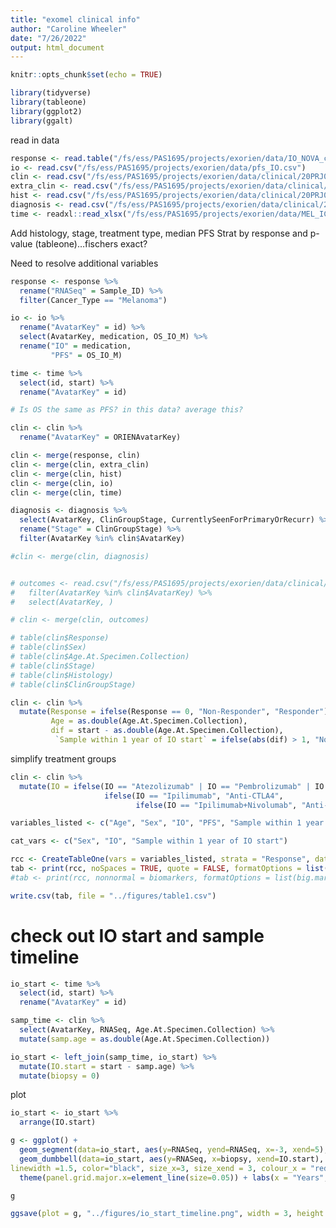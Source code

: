 ```yaml
---
title: "exomel clinical info"
author: "Caroline Wheeler"
date: "7/26/2022"
output: html_document
---
```


```r
knitr::opts_chunk$set(echo = TRUE)

library(tidyverse)
library(tableone)
library(ggplot2)
library(ggalt)
```

read in data
```r
response <- read.table("/fs/ess/PAS1695/projects/exorien/data/IO_NOVA_clin.txt", header = TRUE)
io <- read.csv("/fs/ess/PAS1695/projects/exorien/data/pfs_IO.csv")
clin <- read.csv("/fs/ess/PAS1695/projects/exorien/data/clinical/20PRJ060OSU_20210712_ClinicalMolLinkage_V4.csv")
extra_clin <- read.csv("/fs/ess/PAS1695/projects/exorien/data/clinical/20PRJ060OSU_20210712_PatientMaster_V4.csv")
hist <- read.csv("/fs/ess/PAS1695/projects/exorien/data/clinical/20PRJ060OSU_20210712_PatientHistory_V4.csv")
diagnosis <- read.csv("/fs/ess/PAS1695/projects/exorien/data/clinical/20PRJ060OSU_20210712_Diagnosis_V4.csv")
time <- readxl::read_xlsx("/fs/ess/PAS1695/projects/exorien/data/MEL_ICB_PFS.xlsx")
```


Add histology, stage, treatment type, median PFS
		Strat by response and p-value (tableone)...fischers exact?
		
Need to resolve additional variables
		
```r
response <- response %>%
  rename("RNASeq" = Sample_ID) %>%
  filter(Cancer_Type == "Melanoma")

io <- io %>%
  rename("AvatarKey" = id) %>%
  select(AvatarKey, medication, OS_IO_M) %>%
  rename("IO" = medication,
         "PFS" = OS_IO_M)

time <- time %>%
  select(id, start) %>%
  rename("AvatarKey" = id)

# Is OS the same as PFS? in this data? average this? 

clin <- clin %>%
  rename("AvatarKey" = ORIENAvatarKey)

clin <- merge(response, clin)
clin <- merge(clin, extra_clin)
clin <- merge(clin, hist)
clin <- merge(clin, io)
clin <- merge(clin, time)

diagnosis <- diagnosis %>%
  select(AvatarKey, ClinGroupStage, CurrentlySeenForPrimaryOrRecurr) %>%
  rename("Stage" = ClinGroupStage) %>%
  filter(AvatarKey %in% clin$AvatarKey)

#clin <- merge(clin, diagnosis)


# outcomes <- read.csv("/fs/ess/PAS1695/projects/exorien/data/clinical/20PRJ060OSU_20210712_Outcomes_V4.csv") %>%
#   filter(AvatarKey %in% clin$AvatarKey) %>%
#   select(AvatarKey, )

# clin <- merge(clin, outcomes)
```



```r
# table(clin$Response)
# table(clin$Sex)
# table(clin$Age.At.Specimen.Collection)
# table(clin$Stage)
# table(clin$Histology)
# table(clin$ClinGroupStage)
```

```r
clin <- clin %>%
  mutate(Response = ifelse(Response == 0, "Non-Responder", "Responder"),
         Age = as.double(Age.At.Specimen.Collection),
         dif = start - as.double(Age.At.Specimen.Collection),
          `Sample within 1 year of IO start` = ifelse(abs(dif) > 1, "No", "Yes"))
```

<!-- Make age a categorial variable  -->
<!-- ```{r} -->
<!-- clin <- clin %>% -->
<!--   mutate(Response = ifelse(Response == 0, "Non-Responder", "Responder"), -->
<!--          Age = case_when(Age.At.Specimen.Collection >= 80  & Age.At.Specimen.Collection <= 89.99 ~ '80-89', -->
<!--                          Age.At.Specimen.Collection >= 70  & Age.At.Specimen.Collection <= 79.99 ~ '70-79', -->
<!--                          Age.At.Specimen.Collection >= 60  & Age.At.Specimen.Collection <= 69.99 ~ '60-69', -->
<!--                          Age.At.Specimen.Collection >= 50  & Age.At.Specimen.Collection <= 59.99 ~ '50-59', -->
<!--                          Age.At.Specimen.Collection >= 40  & Age.At.Specimen.Collection <= 49.99 ~ '40-49', -->
<!--                          Age.At.Specimen.Collection >= 30  & Age.At.Specimen.Collection <= 39.99 ~ '30-39', -->
<!--                          Age.At.Specimen.Collection >= 20  & Age.At.Specimen.Collection <= 29.99 ~ '20-29', -->
<!--                          Age.At.Specimen.Collection >= 10  & Age.At.Specimen.Collection <= 19.99 ~ '10-19',)) -->

<!-- ``` -->

<!-- Clean up stage -->
<!-- ```{r} -->
<!-- clin <- clin %>% -->
<!--   mutate(Stage = case_when(Stage == "0a" ~ 'Stage 0', -->
<!--                           Stage == "I" | Stage == "IA" | Stage == "IB" ~ "Stage 1", -->
<!--                           Stage == "II" | Stage == "IIA" | Stage == "IIB" | Stage == "IIC" ~ "Stage 2", -->
<!--                           Stage == "III" | Stage == "IIIB" | Stage == "IIIC" ~ "Stage 3", -->
<!--                           Stage == "IV" | Stage == "IVA" | Stage == "IVC" ~ "Stage 4", -->
<!--                           Stage == "Unknown/Not Reported" | Stage == "No TNM applicable for this site/histology combination" | Stage == "Unknown/Not Applicable" ~ "NA",)) -->

<!-- ``` -->

simplify treatment groups
```r
clin <- clin %>%
  mutate(IO = ifelse(IO == "Atezolizumab" | IO == "Pembrolizumab" | IO == "Nivolumab", "Anti-PD1/PDL1",
                     ifelse(IO == "Ipilimumab", "Anti-CTLA4", 
                            ifelse(IO == "Ipilimumab+Nivolumab", "Anti-CTLA4 + anti-PD1/PDL1", NA))))
```


```r
variables_listed <- c("Age", "Sex", "IO", "PFS", "Sample within 1 year of IO start")

cat_vars <- c("Sex", "IO", "Sample within 1 year of IO start")

rcc <- CreateTableOne(vars = variables_listed, strata = "Response", data = clin, factorVars = cat_vars)
tab <- print(rcc, noSpaces = TRUE, quote = FALSE, formatOptions = list(big.mark = ","))
#tab <- print(rcc, nonnormal = biomarkers, formatOptions = list(big.mark = ","))

```

```r
write.csv(tab, file = "../figures/table1.csv")
```


#  check out IO start and sample timeline
```r
io_start <- time %>%
  select(id, start) %>%
  rename("AvatarKey" = id)

samp_time <- clin %>%
  select(AvatarKey, RNASeq, Age.At.Specimen.Collection) %>%
  mutate(samp.age = as.double(Age.At.Specimen.Collection)) 

io_start <- left_join(samp_time, io_start) %>%
  mutate(IO.start = start - samp.age) %>%
  mutate(biopsy = 0)
```

plot
```r
io_start <- io_start %>%
  arrange(IO.start) 

g <- ggplot() +
  geom_segment(data=io_start, aes(y=RNASeq, yend=RNASeq, x=-3, xend=5), size=0.15) +
  geom_dumbbell(data=io_start, aes(y=RNASeq, x=biopsy, xend=IO.start),
linewidth =1.5, color="black", size_x=3, size_xend = 3, colour_x = "red3", colour_xend = "cornflowerblue") +
  theme(panel.grid.major.x=element_line(size=0.05)) + labs(x = "Years", y = "Patients")

g
```

```r
ggsave(plot = g, "../figures/io_start_timeline.png", width = 3, height = 8, dev = "png", dpi = 600)
```


